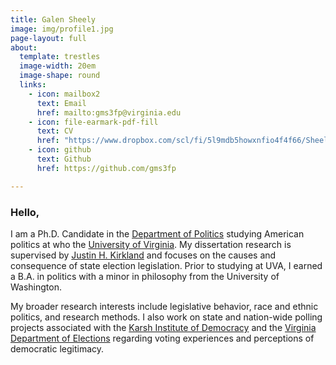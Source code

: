 ```yaml
---
title: Galen Sheely
image: img/profile1.jpg
page-layout: full
about:
  template: trestles
  image-width: 20em
  image-shape: round
  links:
    - icon: mailbox2
      text: Email
      href: mailto:gms3fp@virginia.edu
    - icon: file-earmark-pdf-fill
      text: CV
      href: "https://www.dropbox.com/scl/fi/5l9mdb5howxnfio4f4f66/Sheely_CV_2023.pdf?dl=0&rlkey=0z3hyohylb23wfpepkb11gcqb"
    - icon: github
      text: Github
      href: https://github.com/gms3fp

---
```


### Hello,

I am a Ph.D. Candidate in the [Department of Politics](https://politics.virginia.edu/) studying American politics at who the [University of Virginia](http://www.virginia.edu/). My dissertation research is supervised by [Justin H. Kirkland](https://jhkirkla.com/) and focuses on the causes and consequence of state election legislation. Prior to studying at UVA, I earned a B.A. in politics with a minor in philosophy from the University of Washington.

My broader research interests include legislative behavior, race and ethnic politics, and research methods. I also work on state and nation-wide polling projects associated with the [Karsh Institute of Democracy](https://karshinstitute.virginia.edu/) and the [Virginia Department of Elections](https://www.elections.virginia.gov/) regarding voting experiences and perceptions of democratic legitimacy.
